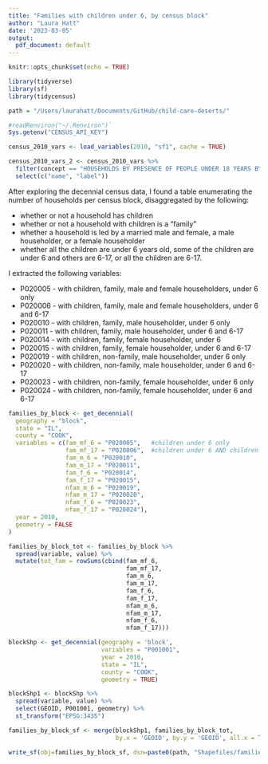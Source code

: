 ```yaml
---
title: "Families with children under 6, by census block"
author: "Laura Hatt"
date: '2023-03-05'
output:
  pdf_document: default
---
```


```r
knitr::opts_chunk$set(echo = TRUE)
```

```r
library(tidyverse)
library(sf)
library(tidycensus)

path = "/Users/laurahatt/Documents/GitHub/child-care-deserts/"
```

```r
#readRenviron("~/.Renviron")`
Sys.getenv("CENSUS_API_KEY") 
```

```r
census_2010_vars <- load_variables(2010, "sf1", cache = TRUE)

census_2010_vars_2 <- census_2010_vars %>% 
  filter(concept == "HOUSEHOLDS BY PRESENCE OF PEOPLE UNDER 18 YEARS BY HOUSEHOLD TYPE BY AGE OF PEOPLE UNDER 18 YEARS") %>%
  select(c("name", "label"))
```

After exploring the decennial census data, I found a table enumerating the number of households per census block, disaggregated by the following:

* whether or not a household has children
* whether or not a household with children is a "family"
* whether a household is led by a married male and female, a male householder, or a female householder
* whether all the children are under 6 years old, some of the children are under 6 and others are 6-17, or all the children are 6-17.

I extracted the following variables:

* P020005 - with children, family, male and female householders, under 6 only
* P020006 - with children, family, male and female householders, under 6 and 6-17
* P020010 - with children, family, male householder, under 6 only
* P020011 - with children, family, male householder, under 6 and 6-17
* P020014 - with children, family, female householder, under 6
* P020015 - with children, family, female householder, under 6 and 6-17
* P020019 - with children, non-family, male householder, under 6 only
* P020020 - with children, non-family, male householder, under 6 and 6-17
* P020023 - with children, non-family, female householder, under 6 only
* P020024 - with children, non-family, female householder, under 6 and 6-17


```r
families_by_block <- get_decennial(
  geography = "block", 
  state = "IL",
  county = "COOK",
  variables = c(fam_mf_6 = "P020005",   #children under 6 only
                fam_mf_17 = "P020006",  #children under 6 AND children 6-17
                fam_m_6 = "P020010", 
                fam_m_17 = "P020011", 
                fam_f_6 = "P020014", 
                fam_f_17 = "P020015",
                nfam_m_6 = "P020019",
                nfam_m_17 = "P020020",
                nfam_f_6 = "P020023",
                nfam_f_17 = "P020024"), 
  year = 2010,
  geometry = FALSE
)
```

```r
families_by_block_tot <- families_by_block %>%
  spread(variable, value) %>%
  mutate(tot_fam = rowSums(cbind(fam_mf_6,
                                 fam_mf_17,
                                 fam_m_6,
                                 fam_m_17,
                                 fam_f_6,
                                 fam_f_17,
                                 nfam_m_6,
                                 nfam_m_17,
                                 nfam_f_6,
                                 nfam_f_17)))
```

```r
blockShp <- get_decennial(geography = 'block', 
                          variables = "P001001",
                          year = 2010,
                          state = "IL",
                          county = "COOK",
                          geometry = TRUE) 

blockShp1 <- blockShp %>% 
  spread(variable, value) %>%
  select(GEOID, P001001, geometry) %>%
  st_transform("EPSG:3435")
```

```r
families_by_block_sf <- merge(blockShp1, families_by_block_tot, 
                              by.x = 'GEOID', by.y = 'GEOID', all.x = TRUE)
```

```r
write_sf(obj=families_by_block_sf, dsn=paste0(path, "Shapefiles/families_by_block.shp"))
```

